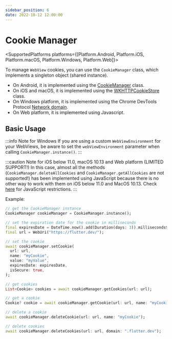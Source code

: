 ```yaml
---
sidebar_position: 6
date: 2022-10-12 12:00:00
---
```



# Cookie Manager

<SupportedPlatforms
    platforms={[Platform.Android, Platform.iOS, Platform.macOS, Platform.Windows, Platform.Web]}></SupportedPlatforms>

To manage `WebView` cookies, you can use the `CookieManager` class, which implements a singleton object (shared instance).

- On Android, it is implemented using the [CookieManager](https://developer.android.com/reference/android/webkit/CookieManager) class.
- On iOS and macOS, it is implemented using the [WKHTTPCookieStore](https://developer.apple.com/documentation/webkit/wkhttpcookiestore) class.
- On Windows platform, it is implemented using the Chrome DevTools Protocol [Network domain](https://chromedevtools.github.io/devtools-protocol/tot/Network/).
- On Web platform, it is implemented using Javascript.

## Basic Usage

:::info Note for Windows
If you are using a custom `WebViewEnvironment` for your WebViews, be aware to set the `webViewEnvironment` parameter when calling `CookieManager.instance()`.
:::

:::caution Note for iOS below 11.0, macOS 10.13 and Web platform (LIMITED SUPPORT!)
  In this case, almost all the methods (`CookieManager.deleteAllCookies` and `CookieManager.getAllCookies` are not supported!) has been implemented using JavaScript because there is no other way to work with them on iOS below 11.0 and MacOS 10.13. Check [here](https://developer.mozilla.org/en-US/docs/Web/HTTP/Cookies#restrict_access_to_cookies) for JavaScript restrictions.
:::

Example:
```dart
// get the CookieManager instance
CookieManager cookieManager = CookieManager.instance();

// set the expiration date for the cookie in milliseconds
final expiresDate = DateTime.now().add(Duration(days: 3)).millisecondsSinceEpoch;
final url = WebUri("https://flutter.dev/");

// set the cookie
await cookieManager.setCookie(
  url: url,
  name: "myCookie",
  value: "myValue",
  expiresDate: expiresDate,
  isSecure: true,
);

// get cookies
List<Cookie> cookies = await cookieManager.getCookies(url: url);

// get a cookie
Cookie? cookie = await cookieManager.getCookie(url: url, name: "myCookie");

// delete a cookie
await cookieManager.deleteCookie(url: url, name: "myCookie");

// delete cookies
await cookieManager.deleteCookies(url: url, domain: ".flutter.dev");
```
